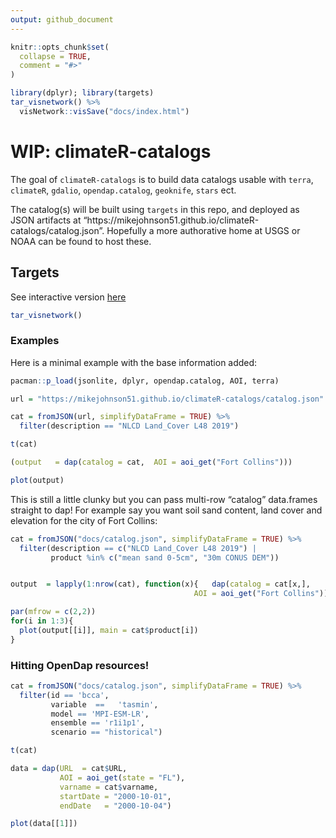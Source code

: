 ```yaml
---
output: github_document
---
```


<!-- README.md is generated from README.Rmd. Please edit that file -->

```r
knitr::opts_chunk$set(
  collapse = TRUE,
  comment = "#>"
)

library(dplyr); library(targets)
tar_visnetwork() %>% 
  visNetwork::visSave("docs/index.html")

```

# WIP: climateR-catalogs

<!-- badges: start -->
<!-- badges: end -->

The goal of `climateR-catalogs` is to build data catalogs usable with `terra`, `climateR`, `gdalio`, `opendap.catalog`, `geoknife`, `stars` ect.

The catalog(s) will be built using `targets` in this repo, and deployed as JSON artifacts at "https://mikejohnson51.github.io/climateR-catalogs/catalog.json". Hopefully a more authorative home at USGS or NOAA can be found to host these.

## Targets

See interactive version [here](https://mikejohnson51.github.io/climateR-catalogs/)

```r
tar_visnetwork()
```

### Examples

Here is a minimal example with the base information added:

```r
pacman::p_load(jsonlite, dplyr, opendap.catalog, AOI, terra)

url = "https://mikejohnson51.github.io/climateR-catalogs/catalog.json"

cat = fromJSON(url, simplifyDataFrame = TRUE) %>% 
  filter(description == "NLCD Land_Cover L48 2019")

t(cat)
```

```r
(output   = dap(catalog = cat,  AOI = aoi_get("Fort Collins")))

plot(output)

```

This is still a little clunky but you can pass multi-row "catalog" data.frames straight to 
dap! For example say you want soil sand content, land cover and elevation for the city of Fort Collins:

```r
cat = fromJSON("docs/catalog.json", simplifyDataFrame = TRUE) %>% 
  filter(description == c("NLCD Land_Cover L48 2019") |
         product %in% c("mean sand 0-5cm", "30m CONUS DEM"))


output  = lapply(1:nrow(cat), function(x){   dap(catalog = cat[x,],  
                                         AOI = aoi_get("Fort Collins")) })

par(mfrow = c(2,2))
for(i in 1:3){
  plot(output[[i]], main = cat$product[i])  
}  
```

### Hitting OpenDap resources!

```r
cat = fromJSON("docs/catalog.json", simplifyDataFrame = TRUE) %>% 
  filter(id == 'bcca', 
         variable  ==	'tasmin',	
         model == 'MPI-ESM-LR', 
         ensemble == 'r1i1p1',
         scenario == "historical") 

t(cat)

data = dap(URL  = cat$URL, 
           AOI = aoi_get(state = "FL"), 
           varname = cat$varname,
           startDate = "2000-10-01",
           endDate   = "2000-10-04")

plot(data[[1]])
```
